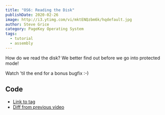 ```yaml
---
title: "OS6: Reading the Disk"
publishDate: 2020-02-26
image: http://i3.ytimg.com/vi/mktENQzbm6k/hqdefault.jpg
author: Steve Grice
category: PageKey Operating System
tags:
  - tutorial
  - assembly
---
```


How do we read the disk? We better find out before we go into protected mode!

Watch 'til the end for a bonus bugfix :-)


<BlogYoutubeVideo videoId="mktENQzbm6k" />

## Code

- [Link to tag](https://github.com/pagekeysolutions/pkos/releases/tag/vid%2Fos006)
- [Diff from previous video](https://github.com/pagekeysolutions/pkos/compare/vid/os005..vid/os006)
